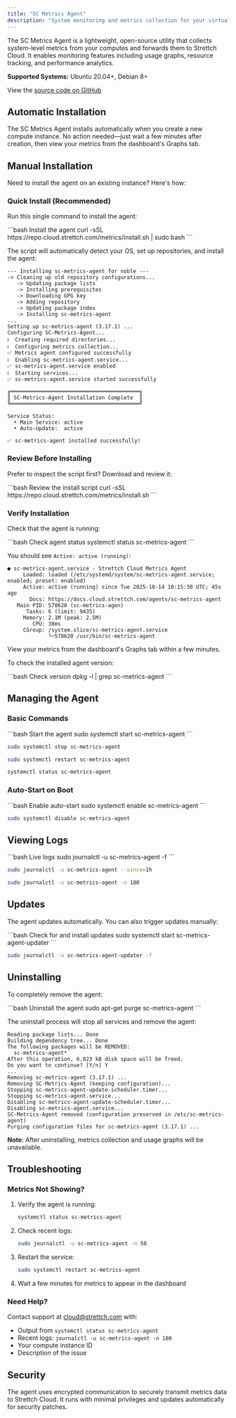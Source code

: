 ```yaml
---
title: "SC Metrics Agent"
description: "System monitoring and metrics collection for your virtual machines"
---
```


The SC Metrics Agent is a lightweight, open-source utility that collects system-level metrics from your computes and forwards them to Strettch Cloud. It enables monitoring features including usage graphs, resource tracking, and performance analytics.

**Supported Systems:** Ubuntu 20.04+, Debian 8+

View the [source code on GitHub](https://github.com/strettch/sc-metrics-agent)

## Automatic Installation

The SC Metrics Agent installs automatically when you create a new compute instance. No action needed—just wait a few minutes after creation, then view your metrics from the dashboard's Graphs tab.

## Manual Installation

Need to install the agent on an existing instance? Here's how:

### Quick Install (Recommended)

Run this single command to install the agent:

<CodeGroup>
```bash Install the agent
curl -sSL https://repo.cloud.strettch.com/metrics/install.sh | sudo bash
```
</CodeGroup>

The script will automatically detect your OS, set up repositories, and install the agent:

```
--- Installing sc-metrics-agent for noble ---
-> Cleaning up old repository configurations...
   -> Updating package lists
   -> Installing prerequisites
   -> Downloading GPG key
   -> Adding repository
   -> Updating package index
   -> Installing sc-metrics-agent
...
Setting up sc-metrics-agent (3.17.1) ...
Configuring SC-Metrics-Agent...
ℹ️  Creating required directories...
ℹ️  Configuring metrics collection...
✅ Metrics agent configured successfully
ℹ️  Enabling sc-metrics-agent.service...
✅ sc-metrics-agent.service enabled
ℹ️  Starting services...
✅ sc-metrics-agent.service started successfully

╔═════════════════════════════════════════╗
║ SC-Metrics-Agent Installation Complete  ║
╚═════════════════════════════════════════╝

Service Status:
  • Main Service: active
  • Auto-Update:  active

✅ sc-metrics-agent installed successfully!
```

### Review Before Installing

Prefer to inspect the script first? Download and review it:

<CodeGroup>
```bash Review the install script
curl -sSL https://repo.cloud.strettch.com/metrics/install.sh
```
</CodeGroup>

### Verify Installation

Check that the agent is running:

<CodeGroup>
```bash Check agent status
systemctl status sc-metrics-agent
```
</CodeGroup>

You should see `Active: active (running)`:

```
● sc-metrics-agent.service - Strettch Cloud Metrics Agent
     Loaded: loaded (/etc/systemd/system/sc-metrics-agent.service; enabled; preset: enabled)
     Active: active (running) since Tue 2025-10-14 10:15:30 UTC; 45s ago
       Docs: https://docs.cloud.strettch.com/agents/sc-metrics-agent
   Main PID: 578620 (sc-metrics-agen)
      Tasks: 6 (limit: 9435)
     Memory: 2.1M (peak: 2.5M)
        CPU: 38ms
     CGroup: /system.slice/sc-metrics-agent.service
             └─578620 /usr/bin/sc-metrics-agent
```

View your metrics from the dashboard's Graphs tab within a few minutes.

To check the installed agent version:

<CodeGroup>
```bash Check version
dpkg -l | grep sc-metrics-agent
```
</CodeGroup>

## Managing the Agent

### Basic Commands

<CodeGroup>
```bash Start the agent
sudo systemctl start sc-metrics-agent
```

```bash Stop the agent
sudo systemctl stop sc-metrics-agent
```

```bash Restart the agent
sudo systemctl restart sc-metrics-agent
```

```bash Check status
systemctl status sc-metrics-agent
```
</CodeGroup>

### Auto-Start on Boot

<CodeGroup>
```bash Enable auto-start
sudo systemctl enable sc-metrics-agent
```

```bash Disable auto-start
sudo systemctl disable sc-metrics-agent
```
</CodeGroup>

## Viewing Logs

<CodeGroup>
```bash Live logs
sudo journalctl -u sc-metrics-agent -f
```

```bash Last hour
sudo journalctl -u sc-metrics-agent --since=1h
```

```bash Last 100 lines
sudo journalctl -u sc-metrics-agent -n 100
```
</CodeGroup>

## Updates

The agent updates automatically. You can also trigger updates manually:

<CodeGroup>
```bash Check for and install updates
sudo systemctl start sc-metrics-agent-updater
```

```bash View update logs
sudo journalctl -u sc-metrics-agent-updater -f
```
</CodeGroup>

## Uninstalling

To completely remove the agent:

<CodeGroup>
```bash Uninstall the agent
sudo apt-get purge sc-metrics-agent
```
</CodeGroup>

The uninstall process will stop all services and remove the agent:

```
Reading package lists... Done
Building dependency tree... Done
The following packages will be REMOVED:
  sc-metrics-agent*
After this operation, 6,823 kB disk space will be freed.
Do you want to continue? [Y/n] Y
...
Removing sc-metrics-agent (3.17.1) ...
Removing SC-Metrics-Agent (keeping configuration)...
Stopping sc-metrics-agent-update-scheduler.timer...
Stopping sc-metrics-agent.service...
Disabling sc-metrics-agent-update-scheduler.timer...
Disabling sc-metrics-agent.service...
SC-Metrics-Agent removed (configuration preserved in /etc/sc-metrics-agent)
Purging configuration files for sc-metrics-agent (3.17.1) ...
```

**Note:** After uninstalling, metrics collection and usage graphs will be unavailable.

## Troubleshooting

### Metrics Not Showing?

1. Verify the agent is running:
   <CodeGroup>
   ```bash
   systemctl status sc-metrics-agent
   ```
   </CodeGroup>

2. Check recent logs:
   <CodeGroup>
   ```bash
   sudo journalctl -u sc-metrics-agent -n 50
   ```
   </CodeGroup>

3. Restart the service:
   <CodeGroup>
   ```bash
   sudo systemctl restart sc-metrics-agent
   ```
   </CodeGroup>

4. Wait a few minutes for metrics to appear in the dashboard

### Need Help?

Contact support at [cloud@strettch.com](mailto:cloud@strettch.com) with:
- Output from `systemctl status sc-metrics-agent`
- Recent logs: `journalctl -u sc-metrics-agent -n 100`
- Your compute instance ID
- Description of the issue

## Security

The agent uses encrypted communication to securely transmit metrics data to Strettch Cloud. It runs with minimal privileges and updates automatically for security patches.

